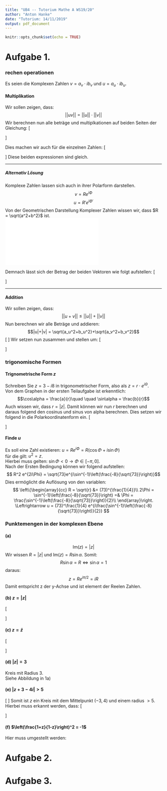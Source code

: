 ```yaml
---
title: "UB4 -- Tutorium Mathe A WS19/20"
author: "Anton Hanke"
date: "Tutorium: 14/11/2019"
output: pdf_document
---
```


```r
knitr::opts_chunk$set(echo = TRUE)
```
# Aufgabe 1.

### rechen operationen
Es seien die Komplexen Zahlen $v = a_v \cdot ib_v$ und $u = a_u \cdot ib_u$.

#### Multiplikation
Wir sollen zeigen, dass:
$$ ||uv|| = ||u||\cdot ||v||$$
Wir berechnen nun alle beträge und multiplkationen auf beiden Seiten der Gleichung:
\[
\begin{aligned}
||uv|| =& \left|| \left(a_u \cdot ib_u\right)\cdot\left( a_v \cdot ib_v\right)\right|| \quad \quad \text{Ausmultiplizieren}\\
||uv|| =& \left| a_ua_v + ia_ub_v + ib_ua_v + i^2b_ub_v \right|\\
||uv|| =& \left| a_ua_v - b_ub_v + i(a_ub_v + b_ua_v) \right|\\
||uv|| =& \sqrt{\left(a_ua_v - b_ub_v\right)^2 + \left(a_ub_v + b_ua_v\right)^2}\quad \quad |z|=|x+iy|=\sqrt{x^2+y^2}\\
||uv|| =& \sqrt{(a_ua_v)^2 + (b_ub_v)^2 - 2 a_ua_vb_ub_v + (a_ub_v)^2 + (b_ua_v)^2 + 2a_ua_vb_ub_v}\\
=& \sqrt{(a_ua_v)^2 + (b_ub_v)^2 + (a_ub_v)^2 + (b_ua_v)^2}.
\end{aligned}
\]

Dies machen wir auch für die einzelnen Zahlen:
\[
\begin{aligned}
|u||v| =& \sqrt{a_u^2+b_u^2}\sqrt{a_v^2+b_v^2}\\
=& \sqrt{(a_ua_v)^2+(a_ub_v)^2 + (b_ua_v)^2 + (b_ub_v)^2}.
\end{aligned}
\]
Diese beiden expressionen sind gleich.

----------------------

##### Alternativ Lösung
Komplexe Zahlen lassen sich auch in ihrer Polarform darstellen.
$$v= Re^{i\Phi}$$
$$u= R'e^{i\Phi '}$$
Von der Geometrischen Darstellung Komplexer Zahlen wissen wir,
dass $R = \sqrt{a^2+b^2}$ ist.  
![](figure1.pdf)  

Demnach lässt sich der Betrag der beiden Vektoren wie folgt aufstellen:
\[
\begin{aligned}
||uv|| = |RR'e^{i(\Phi\Phi')}| &= RR'\\
\left.\begin{array}{ccc}
|u| =& |Re^{i\Phi}| =& R\\
|v| =& |R'e^{i\Phi'}| =& R'\\
\end{array}%
\right\} |u||v| &= RR'
\end{aligned}
\]

----------------------

#### Addition
Wir sollen zeigen, dass:
$$ ||u+v|| \leq ||u|| + ||v|| $$
Nun berechnen wir alle Beträge und addieren:
$$|u|+|v| = \sqrt{a_u^2+b_u^2}+\sqrt{a_v^2+b_v^2}$$
\[
\begin{aligned}
|u+v| &= \sqrt{(a_u+ib_u)+(a_v+ib_v)}\\
&= \sqrt{(a_u+a_v)^2 + (b_u+b_v)^2}\\
&= \sqrt{a_u^2 + a_v^2 + 2a_ua_v+ b_u^2 + b_v^2 + 2b_ub_v}\\
\end{aligned}
\]
Wir setzen nun zusammen und stellen um:
\[
\begin{array}{lc|l}
|u+v|^2 {~\overset{?}{\leq}~} \left(|u|+|v|\right)^2 &  & \text{Quadrieren um sqrt zu entfernen}\\
\Leftrightarrow a_u^2 + a_v^2 + 2a_ua_v+ b_u^2 + b_v^2 + 2b_ub_v {~\overset{?}{\leq}~}
a_u^2 + a_v^2 + b_u^2 + b_v^2 + 2\sqrt{(a_u^2+b_u^2)(a_v^2+b_v^2)}&  & \text{umformen}\\
\Leftrightarrow a_ua_v + b_ub_v {~\overset{?}{\leq}~} \sqrt{(a_u^2+b_u^2)(a_v^2+b_v^2)} &  & \text{Quadrieren um sqrt zu entfernen}\\
\Leftrightarrow (a_ua_v+b_ub_v)^2 {~\overset{?}{\leq}~} (a_u^2+b_u^2)(a_v^2+b_v^2)&  & \text{umformen}\\
\Leftrightarrow 2a_ub_ua_vb_v {~\overset{?}{\leq}~} a_u^2b_v^2+a_v^2b_u^2 &  & \text{}\\
\Leftrightarrow 0 {~\overset{?}{\leq}~} a_u^2b_v^2+a_v^2b_u^2 - 2a_ub_ua_vb_v &  & \text{Zusammenfassen}\\
\Leftrightarrow 0 {~\overset{}{\leq}~} (a_ub_v - a_vb_u)^2 &  & \blacksquare\\
\end{array}
\]

### trigonomische Formen
#### Trignometrische Form $z$
Schreiben Sie $z = 3 - i8$ in trigonometrischer Form, also als $z = r\cdot e^{i\Theta}$.  
Von dem Graphen in der ersten Teilaufgabe ist erkenntlich:
$$\cos\alpha = \frac{a}{r}\quad \quad \sin\alpha = \frac{b}{r}$$
Auch wissen wir, dass $r = |z|$.
Damit können wir nun $r$ berechnen und daraus folgend den cosinus und sinus von alpha berechnen.
Dies setzen wir folgend in die Polarkoordinatenform ein.
\[
\begin{aligned}
r =& \sqrt{73}\\
\cos\alpha = \frac{3}{r} \quad&\quad \sin\alpha = \frac{-8}{r}\\
\Leftrightarrow z =& \sqrt{73} \left(\frac{3}{\sqrt{73}}-\frac{8}{\sqrt{73}}i\right)\\
\Leftrightarrow z =& \sqrt{73}e^{i\cdot\sin^{-1}\left(\frac{-8}{\sqrt{73}}\right)}
\end{aligned}
\]

#### Finde $u$
Es soll eine Zahl existieren:
$u = Re^{i\Phi} = R(\cos\Phi+i\sin\Phi)$  
für die gilt: $u^2 = z$.  
Hierbei muss gelten: $\sin\Phi < 0\rightarrow \Phi \in [-\pi, 0]$.  
Nach der Ersten Bedingung können wir folgend aufstellen:
$$ R^2 e^{2i\Phi} = \sqrt{73}e^{i\sin^{-1}\left(\frac{-8}{\sqrt{73}}\right)}$$
Dies ermöglicht die Auflösung von den variablen:
$$
\left\{\begin{array}{cc}
R = \sqrt{r} &= (73)^{\frac{1}{4}}\\
2\Phi = \sin^{-1}\left(\frac{-8}{\sqrt{73}}\right) =& \Phi = \frac{\sin^{-1}\left(\frac{-8}{\sqrt{73}}\right)}{2}\\
\end{array}\right. \Leftrightarrow u = (73)^\frac{1}{4} e^{i\frac{\sin^{-1}\left(\frac{-8}{\sqrt{73}}\right)}{2}}
$$

### Punktemengen in der komplexen Ebene
#### (a)
$$\text{Im}(z) = |z|$$
Wir wissen $R = |z|$ und $\text{Im}(z) = R\sin\alpha$.
Somit:
$$R\sin\alpha = R \Leftrightarrow \sin\alpha = 1$$
daraus:
$$z = Re^{i\pi /2} = iR$$
Damit entspricht z der y-Achse und ist element der Reelen Zahlen.

#### (b) $z = |z|$
\[
\begin{aligned}
z = |z| &\Leftrightarrow R\left(\cos\alpha + i\sin\alpha\right) = R\\
&\Leftrightarrow \left\{\begin{array}{cc}\cos\alpha =&1\\ \sin\alpha =& 0\end{array}\right.\quad\alpha = 0.\\
z &= \mathbb{R}
\end{aligned}
\]

#### (c) $z = \bar{z}$
\[
\begin{aligned}
a+ ib &= a - ib\\
\Rightarrow z &= \{a \in \mathbb{R}\}
\end{aligned}
\]

#### (d) $|z| = 3$
Kreis mit Radius 3.  
Siehe Abbildung in 1a)

#### (e) $|z+3-4i|>5$
\[
\begin{aligned}
|a+3 + i(b-4)|&>5\\
(a+3)^2+(b-4)^2 &> 25
\end{aligned}
\]
Somit ist $z$ ein Kreis mit dem Mittelpunkt $(-3,4)$ und einem radius $>5$.
Hierbei muss erkannt werden, dass:
\[
\begin{aligned}
    (x-x_0)^2+(y-y_0)^2 = r^2\quad \text{Kreisfunktion}\\
    (a+3)^2 &= (x-x_0)^2\\
    (b-4)^2 &= (y-y_0)^2\\
\end{aligned}
\]

#### (f) $\left(\frac{1+z}{1-z}\right)^2 = -1$
Hier muss umgestellt werden:
\begin{equation}
    \begin{aligned}
        \left(\frac{1+z}{1-z}\right)^2 &= -1\\
        \frac{1+z}{1-z} &= \pm i\\
        1+z &= \pm i(1-z)\\
        1 + z &= \pm i \mp zi\\
        z\pm zi &= -1 \pm i \\
        z(1\pm i) &= -1 \pm i\\
        z&= \frac{-1\pm i}{1\pm i} = \frac{(1\mp i)(-1\pm i)}{2}\\
        &= \frac{1\pm 2i -1 }{2} = i
    \end{aligned}
\end{equation}


# Aufgabe 2.

# Aufgabe 3.

